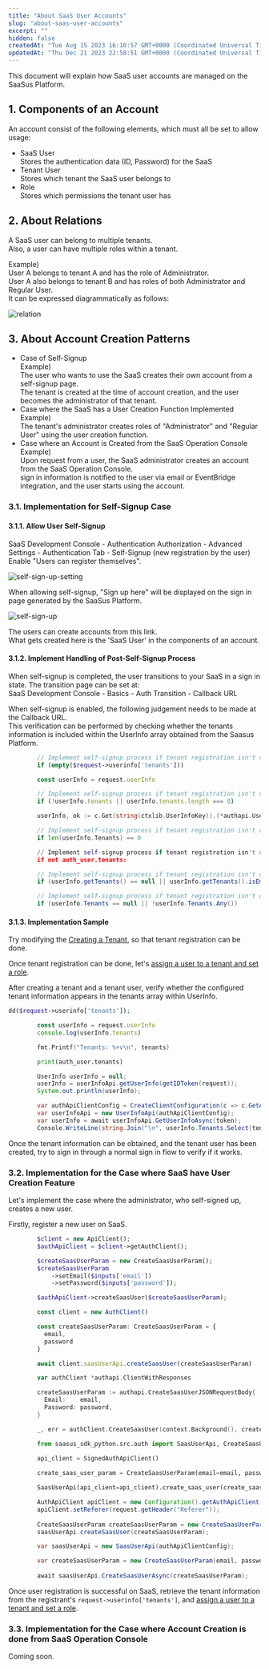 ```yaml
---
title: "About SaaS User Accounts"
slug: "about-saas-user-accounts"
excerpt: ""
hidden: false
createdAt: "Tue Aug 15 2023 16:10:57 GMT+0000 (Coordinated Universal Time)"
updatedAt: "Thu Dec 21 2023 22:58:51 GMT+0000 (Coordinated Universal Time)"
---
```


This document will explain how SaaS user accounts are managed on the SaaSus Platform.

## 1. Components of an Account

An account consist of the following elements, which must all be set to allow usage:

- SaaS User  
  Stores the authentication data (ID, Password) for the SaaS
- Tenant User  
  Stores which tenant the SaaS user belongs to
- Role  
  Stores which permissions the tenant user has

## 2. About Relations

A SaaS user can belong to multiple tenants.  
Also, a user can have multiple roles within a tenant.

Example)  
User A belongs to tenant A and has the role of Administrator.  
User A also belongs to tenant B and has roles of both Administrator and Regular User.  
It can be expressed diagrammatically as follows:


![relation](/img/usecase/about-saas-user-accounts/relation.svg)


## 3. About Account Creation Patterns

- Case of Self-Signup  
  Example)  
  The user who wants to use the SaaS creates their own account from a self-signup page.  
  The tenant is created at the time of account creation, and the user becomes the administrator of that tenant.
- Case where the SaaS has a User Creation Function Implemented  
  Example)  
  The tenant's administrator creates roles of "Administrator" and "Regular User" using the user creation function.
- Case where an Account is Created from the SaaS Operation Console  
  Example)  
  Upon request from a user, the SaaS administrator creates an account from the SaaS Operation Console.  
  sign in information is notified to the user via email or EventBridge integration, and the user starts using the account.

### 3.1. Implementation for Self-Signup Case

#### 3.1.1. Allow User Self-Signup

SaaS Development Console - Authentication Authorization - Advanced Settings - Authentication Tab - Self-Signup (new registration by the user)  
Enable "Users can register themselves".

![self-sign-up-setting](/img/usecase/about-saas-user-accounts/self-sign-up-setting.png)

When allowing self-signup, "Sign up here" will be displayed on the sign in page generated by the SaaSus Platform.

![self-sign-up](/img/usecase/about-saas-user-accounts/self-sign-up.png)


The users can create accounts from this link.  
What gets created here is the 'SaaS User' in the components of an account.

#### 3.1.2. Implement Handling of Post-Self-Signup Process

When self-signup is completed, the user transitions to your SaaS in a sign in state.
The transition page can be set at:  
SaaS Development Console - Basics - Auth Transition - Callback URL

When self-signup is enabled, the following judgement needs to be made at the Callback URL.  
This verification can be performed by checking whether the tenants information is included within the UserInfo array obtained from the Saasus Platform.

<Tabs>
<TabItem value="php" label="PHP">

```php
        // Implement self-signup process if tenant registration isn't done
        if (empty($request->userinfo['tenants']))
```

</TabItem>

<TabItem value="nodejs" label="Node.js">

```js
        const userInfo = request.userInfo

        // Implement self-signup process if tenant registration isn't done
        if (!userInfo.tenants || userInfo.tenants.length === 0)
```

</TabItem>

<TabItem value="go" label="Go">

```go
        userInfo, ok := c.Get(string(ctxlib.UserInfoKey)).(*authapi.UserInfo)

        // Implement self-signup process if tenant registration isn't done
        if len(userInfo.Tenants) == 0 
```

</TabItem>

<TabItem value="python" label="Python">

```python
        // Implement self-signup process if tenant registration isn't done
        if not auth_user.tenants:
```

</TabItem>

<TabItem value="java" label="Java">

```java
        // Implement self-signup process if tenant registration isn't done
        if (userInfo.getTenants() == null || userInfo.getTenants().isEmpty())
```

</TabItem>

<TabItem value="csharp" label="C#">

```csharp
        // Implement self-signup process if tenant registration isn't done
        if (userInfo.Tenants == null || !userInfo.Tenants.Any())
```

</TabItem>
</Tabs>

#### 3.1.3. Implementation Sample

Try modifying the <a href="/docs/usecase/about-saas-user-accounts/create-tenant" target="blank">Creating a Tenant</a>, so that tenant registration can be done.

Once tenant registration can be done, let's <a href="/docs/usecase/about-saas-user-accounts/add-tenant-user" target="_blank">assign a user to a tenant and set a role</a>.

After creating a tenant and a tenant user, verify whether the configured tenant information appears in the tenants array within UserInfo.

<Tabs>
<TabItem value="php" label="PHP">

```php
dd($request->userinfo['tenants']);
```

</TabItem>

<TabItem value="nodejs" label="Node.js">

```js
        const userInfo = request.userInfo
        console.log(userInfo.tenants)
```

</TabItem>

<TabItem value="go" label="Go">

```go
        fmt.Printf("Tenants: %+v\n", tenants)
```

</TabItem>

<TabItem value="python" label="Python">

```python
        print(auth_user.tenants)
```

</TabItem>

<TabItem value="java" label="Java">

```java
        UserInfo userInfo = null;
        userInfo = userInfoApi.getUserInfo(getIDToken(request));
        System.out.println(userInfo);
```

</TabItem>

<TabItem value="csharp" label="C#">

```csharp
        var authApiClientConfig = CreateClientConfiguration(c => c.GetAuthApiClientConfig(), context);
        var userInfoApi = new UserInfoApi(authApiClientConfig);
        var userInfo = await userInfoApi.GetUserInfoAsync(token);
        Console.WriteLine(string.Join("\n", userInfo.Tenants.Select(tenant => tenant.ToString())));
```

</TabItem>
</Tabs>

Once the tenant information can be obtained, and the tenant user has been created, try to sign in through a normal sign in flow to verify if it works.

### 3.2. Implementation for the Case where SaaS have User Creation Feature

Let's implement the case where the administrator, who self-signed up, creates a new user.

Firstly, register a new user on SaaS.

<Tabs>
<TabItem value="php" label="PHP">

```php
        $client = new ApiClient();
        $authApiClient = $client->getAuthClient();

        $createSaasUserParam = new CreateSaasUserParam();
        $createSaasUserParam
            ->setEmail($inputs['email'])
            ->setPassword($inputs['password']);

        $authApiClient->createSaasUser($createSaasUserParam);
```

</TabItem>

<TabItem value="nodejs" label="Node.js">

```js
        const client = new AuthClient()

        const createSaasUserParam: CreateSaasUserParam = {
          email,
          password
        }

        await client.saasUserApi.createSaasUser(createSaasUserParam)
```

</TabItem>

<TabItem value="go" label="Go">

```go
        var authClient *authapi.ClientWithResponses

        createSaasUserParam := authapi.CreateSaasUserJSONRequestBody{
          Email:    email,
          Password: password,
        }

        _, err = authClient.CreateSaasUser(context.Background(), createSaasUserParam)
```

</TabItem>

<TabItem value="python" label="Python">

```python
        from saasus_sdk_python.src.auth import SaasUserApi, CreateSaasUserParam

        api_client = SignedAuthApiClient()
        
        create_saas_user_param = CreateSaasUserParam(email=email, password=password)

        SaasUserApi(api_client=api_client).create_saas_user(create_saas_user_param=create_saas_user_param)
```

</TabItem>

<TabItem value="java" label="Java">

```java
        AuthApiClient apiClient = new Configuration().getAuthApiClient();
        apiClient.setReferer(request.getHeader("Referer"));
        
        CreateSaasUserParam createSaasUserParam = new CreateSaasUserParam().email(email).password(password);
        saasUserApi.createSaasUser(createSaasUserParam);
```

</TabItem>

<TabItem value="csharp" label="C#">

```csharp
        var saasUserApi = new SaasUserApi(authApiClientConfig);

        var createSaasUserParam = new CreateSaasUserParam(email, password);
        
        await saasUserApi.CreateSaasUserAsync(createSaasUserParam);
```

</TabItem>
</Tabs>

Once user registration is successful on SaaS, retrieve the tenant information from the registrant's `request->userinfo['tenants']`, and <a href="/docs/usecase/about-saas-user-accounts/add-tenant-user" target="_blank">assign a user to a tenant and set a role</a>.

### 3.3. Implementation for the Case where Account Creation is done from SaaS Operation Console

Coming soon.
